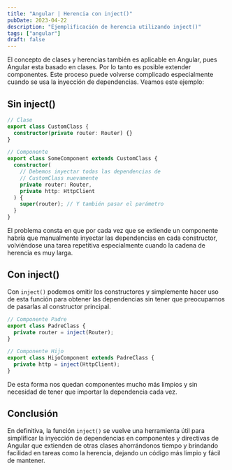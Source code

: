 ---
title: "Angular | Herencia con inject()"
pubDate: 2023-04-22
description: "Ejemplificación de herencia utilizando inject()"
tags: ["angular"]
draft: false
---

El concepto de clases y herencias también es aplicable en Angular, pues Angular esta basado en clases. Por lo tanto es posible extender componentes. Este proceso puede volverse complicado especialmente cuando se usa la inyección de dependencias. Veamos este ejemplo:

## Sin inject()

```typescript
// Clase
export class CustomClass {
  constructor(private router: Router) {}
}

// Componente
export class SomeComponent extends CustomClass {
  constructor(
    // Debemos inyectar todas las dependencias de
    // CustomClass nuevamente
    private router: Router,
    private http: HttpClient
  ) {
    super(router); // Y también pasar el parámetro
  }
}
```

El problema consta en que por cada vez que se extiende un componente habría que manualmente inyectar las dependencias en cada constructor, volviéndose una tarea repetitiva especialmente cuando la cadena de herencia es muy larga.

## Con inject()

Con `inject()` podemos omitir los constructores y simplemente hacer uso de esta función para obtener las dependencias sin tener que preocuparnos de pasarlas al constructor principal.

```typescript
// Componente Padre
export class PadreClass {
  private router = inject(Router);
}

// Componente Hijo
export class HijoComponent extends PadreClass {
  private http = inject(HttpClient);
}
```

De esta forma nos quedan componentes mucho más limpios y sin necesidad de tener que importar la dependencia cada vez.

## Conclusión

En definitiva, la función `inject()` se vuelve una herramienta útil para simplificar la inyección de dependencias en componentes y directivas de Angular que extienden de otras clases ahorrándonos tiempo y brindando facilidad en tareas como la herencia, dejando un código más limpio y fácil de mantener.
